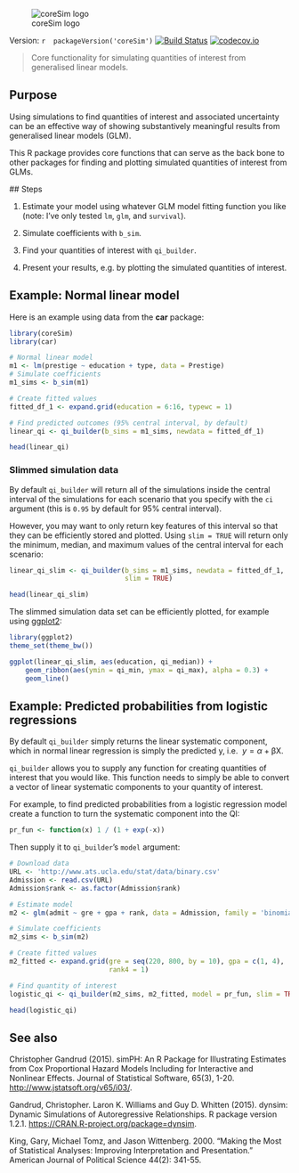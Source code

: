 ![coreSim logo](img/coreSim_logo.png)

Version: `r  packageVersion('coreSim')` [![Build Status](https://travis-ci.org/christophergandrud/coreSim.svg?branch=master)](https://travis-ci.org/christophergandrud/coreSim)
[![codecov.io](https://codecov.io/github/christophergandrud/coreSim/coverage.svg?branch=master)](https://codecov.io/github/christophergandrud/coreSim?branch=master)

> Core functionality for simulating quantities of interest from generalised linear 
models.

## Purpose

Using simulations to find quantities of interest and associated uncertainty
can be an effective way of showing substantively meaningful results from 
generalised linear models (GLM). 

This R package provides core functions that can serve as the back bone to other
packages for finding and plotting simulated quantities of interest from GLMs.

## Steps

1. Estimate your model using whatever GLM model fitting function you like 
(note: I've only tested `lm`, `glm`, and `survival`).

2. Simulate coefficients with `b_sim`.

3. Find your quantities of interest with `qi_builder`.

4. Present your results, e.g. by plotting the simulated quantities of 
interest.

## Example: Normal linear model 

Here is an example using data from the **car** package:

```r
library(coreSim)
library(car)

# Normal linear model
m1 <- lm(prestige ~ education + type, data = Prestige)
# Simulate coefficients
m1_sims <- b_sim(m1)

# Create fitted values
fitted_df_1 <- expand.grid(education = 6:16, typewc = 1)

# Find predicted outcomes (95% central interval, by default)
linear_qi <- qi_builder(b_sims = m1_sims, newdata = fitted_df_1)

head(linear_qi)
```

### Slimmed simulation data

By default `qi_builder` will return all of the simulations inside the central 
interval of the simulations for each scenario that you specify with the `ci` 
argument (this is `0.95` by default for 95% central interval). 

However, you may want to only return key features of this interval so that they
can be efficiently stored and plotted. Using `slim = TRUE` will return only the
minimum, median, and maximum values of the central interval for each scenario:

```r
linear_qi_slim <- qi_builder(b_sims = m1_sims, newdata = fitted_df_1, 
                             slim = TRUE)

head(linear_qi_slim)
```

The slimmed simulation data set can be efficiently plotted, for example using
[ggplot2](http://docs.ggplot2.org/current/):

```r
library(ggplot2)
theme_set(theme_bw())

ggplot(linear_qi_slim, aes(education, qi_median)) +
    geom_ribbon(aes(ymin = qi_min, ymax = qi_max), alpha = 0.3) +
    geom_line()
```

## Example: Predicted probabilities from logistic regressions

By default `qi_builder` simply returns the linear systematic component, which 
in normal linear regression is simply the predicted y, i.e. 
$y = \alpha + \mathrm{\beta X}$.

`qi_builder` allows you to supply any function for creating quantities of 
interest that you would like. This function needs to simply be able to convert
a vector of linear systematic components to your quantity of interest. 

For example, to find predicted probabilities from a logistic regression model
create a function to turn the systematic component into the QI:

```r
pr_fun <- function(x) 1 / (1 + exp(-x))
```

Then supply it to `qi_builder`'s `model` argument:

```r
# Download data
URL <- 'http://www.ats.ucla.edu/stat/data/binary.csv'
Admission <- read.csv(URL)
Admission$rank <- as.factor(Admission$rank)

# Estimate model
m2 <- glm(admit ~ gre + gpa + rank, data = Admission, family = 'binomial')

# Simulate coefficients
m2_sims <- b_sim(m2)

# Create fitted values
m2_fitted <- expand.grid(gre = seq(220, 800, by = 10), gpa = c(1, 4),
                         rank4 = 1)

# Find quantity of interest
logistic_qi <- qi_builder(m2_sims, m2_fitted, model = pr_fun, slim = TRUE)

head(logistic_qi)
```



## See also

Christopher Gandrud (2015). simPH: An R Package for Illustrating Estimates from
Cox Proportional Hazard Models Including for Interactive and Nonlinear Effects.
Journal of Statistical Software, 65(3), 1-20.
<http://www.jstatsoft.org/v65/i03/>.

Gandrud, Christopher. Laron K. Williams and Guy D. Whitten (2015). dynsim: Dynamic
Simulations of Autoregressive Relationships. R package version 1.2.1.
<https://CRAN.R-project.org/package=dynsim>.

King, Gary, Michael Tomz, and Jason Wittenberg. 2000. "Making the Most of 
Statistical Analyses: Improving Interpretation and Presentation." American 
Journal of Political Science 44(2): 341-55.

